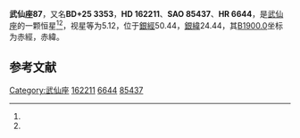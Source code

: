 {{Starbox begin
| name = 武仙座87
}}
{{Starbox observe
| epoch = [[J2000.0|J2000.0]]
| constell = [[武仙座|武仙座]]<ref name=SIMBAD>{{cite web
 | url=http://simbad.u-strasbg.fr/simbad/sim-id?Ident=HR+6644
 | title =Pulsating variable Star
 | publisher=Centre de Données astronomiques de Strasbourg
 | work=SIMBAD
 | accessdate=2012-07-13}}</ref><ref name=DATA>{{cite web
 | url=http://vizier.u-strasbg.fr/viz-bin/VizieR-5?-out.add=.&-source=5050&-corr=PK=HR&-out.max=9999&HR=6644
 | title=VizieR Detailed Page
 | accessdate=2012-07-13
 | archive-date=2016-03-05
 | archive-url=https://web.archive.org/web/20160305203432/http://vizier.u-strasbg.fr/viz-bin/VizieR-5?-out.add=.&-source=5050&-corr=PK=HR&-out.max=9999&HR=6644
 | dead-url=no
 }}</ref>
| 星官 = 
| ra = {{RA|17|48|49.2}}<ref name=SIMBAD /><ref name=DATA />
| dec = {{DEC|+25|37|22}}<ref name=SIMBAD /><ref name=DATA />
| appmag_v = 5.12<ref name=SIMBAD /><ref name=DATA />
}}
{{Starbox character
| class = K2III<ref name=SIMBAD /><ref name=DATA />
| b-v = 1.16<ref name=SIMBAD /><ref name=DATA />
| u-b = 1.12<ref name=SIMBAD /><ref name=DATA />
| r-i = 0.58<ref name=SIMBAD /><ref name=DATA />
| variable = 
}}
{{Starbox astrometry
| radial_v = 1.12
| prop_mo_ra = -26
| parallax = 0.016
| p_error = 
}}
{{Starbox catalog
| names =BD+25 3353，[[SAO星表|SAO]] 85437，[[HD星表|HD]] 162211，[[HR星表|HR]] 6644}}
{{Starbox reference |Simbad=HR+6644}}
{{Starbox end}}

'''武仙座87'''，又名'''BD+25 3353'''，'''HD 162211'''、'''SAO 85437'''、'''HR 6644'''，是[[武仙座|武仙座]]的一颗恒星<ref name=SIMBAD /><ref name=DATA />，视星等为5.12，位于[[銀道座標系|銀經]]50.44，[[銀道座標系|銀緯]]24.44，其[[B1900.0|B1900.0]]坐标为赤經{{RA|17|44|45.8}}，赤緯{{DEC|+25|24.44|22}}。

== 参考文献 ==
{{reflist}}

{{star-stub}}

{{武仙座恒星}}
[[Category:武仙座|Category:武仙座]]
[[Category:HD和HDE天體|162211]]
[[Category:HR天體|6644]]
[[Category:SAO天體|85437]]
